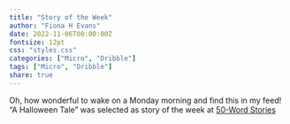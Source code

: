```yaml
---
title: "Story of the Week"
author: "Fiona H Evans"
date: 2022-11-06T00:00:00Z
fontsize: 12pt
css: "styles.css"
categories: ["Micro", "Dribble"]
tags: ["Micro", "Dribble"]
share: true
---
```



Oh, how wonderful to wake on a Monday morning and find this in my feed! "A Halloween Tale" was selected as story of the week at [50-Word Stories](http://fiftywordstories.com/2022/11/06/story-of-the-week-november-6-2//)
